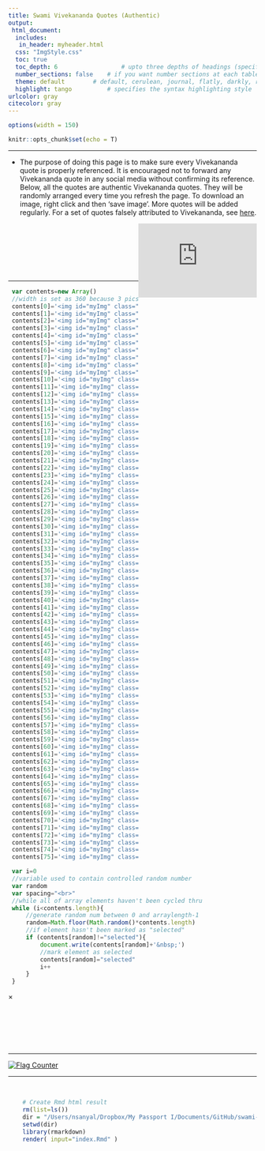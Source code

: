 ```yaml
---
title: Swami Vivekananda Quotes (Authentic)
output:
 html_document:
  includes:
   in_header: myheader.html
  css: "ImgStyle.css"
  toc: true
  toc_depth: 6  				# upto three depths of headings (specified by #, ## and ###)
  number_sections: false 	# if you want number sections at each table header
  theme: default  		# default, cerulean, journal, flatly, darkly, readable, spacelab, united, cosmo, lumen, paper, sandstone, simplex, and yeti
  highlight: tango  		# specifies the syntax highlighting style
urlcolor: gray
citecolor: gray
---
```


<head>
<meta name="google-site-verification" content="FGoFsQAYjE2ald5KjM10Ms8FZY1YAtnXKamBSF3aOQY" />
</head>

```r
options(width = 150)
```

```r
knitr::opts_chunk$set(echo = T)
```

<style type="text/css"> /* This sets the overall width of the HTML page */
 .main-container {
   max-width: 1200px;
   margin-left: auto;
   margin-right: auto;
 };
 p {line-height: 4em;}
</style>



<hr> 

- The purpose of doing this page is to make sure every Vivekananda quote is properly referenced. It is encouraged not to forward any Vivekananda quote in any social media without confirming its reference. Below, all the quotes are authentic Vivekananda quotes. They will be randomly arranged every time you refresh the page. To download an image, right click and then 'save image'. More quotes will be added regularly. For a set of quotes falsely attributed to Vivekananda, see [here](https://onudhyan.blogspot.com/2020/06/quotes-falsely-attributed-to-swami.html){target="\_blank"}.

<iframe align="right" src="https://www.facebook.com/plugins/page.php?href=https%3A%2F%2Fwww.facebook.com%2FSwami-Vivekananda-Quotes-Authentic-104968054944575&tabs=timeline&width=240&height=70&small_header=false&adapt_container_width=true&hide_cover=false&show_facepile=true&appId" width="240" height="150" style="border:none;overflow:hidden" scrolling="yes" frameborder="0" allowfullscreen="true" allow="autoplay; clipboard-write; encrypted-media; picture-in-picture; web-share"></iframe>
<br><br><br><br><br><br>

<hr>


<!-- ################ Javascript to randomly organize pics ################ --> 
<!-- From this page http://www.javascriptkit.com/javatutors/randomorder.shtml -->

```js
 var contents=new Array()
 //width is set as 360 because 3 pics in a row makes 1180, and the html page width is set as 1200.
 contents[0]='<img id="myImg" class="myImages" border="1" src="P001.jpeg" style="width:355px;max-width:400px">'
 contents[1]='<img id="myImg" class="myImages" border="1" src="P002.jpeg" style="width:355px;max-width:400px">'
 contents[2]='<img id="myImg" class="myImages" border="1" src="P003.jpeg" style="width:355px;max-width:400px">'
 contents[3]='<img id="myImg" class="myImages" border="1" src="P004.jpeg" style="width:355px;max-width:400px">'
 contents[4]='<img id="myImg" class="myImages" border="1" src="P005.jpeg" style="width:355px;max-width:400px">'
 contents[5]='<img id="myImg" class="myImages" border="1" src="P006.jpeg" style="width:355px;max-width:400px">'
 contents[6]='<img id="myImg" class="myImages" border="1" src="P007.jpeg" style="width:355px;max-width:400px">'
 contents[7]='<img id="myImg" class="myImages" border="1" src="P008.jpeg" style="width:355px;max-width:400px">'
 contents[8]='<img id="myImg" class="myImages" border="1" src="P009.jpeg" style="width:355px;max-width:400px">'
 contents[9]='<img id="myImg" class="myImages" border="1" src="P010.jpeg" style="width:355px;max-width:400px">'
 contents[10]='<img id="myImg" class="myImages" border="1" src="P011.jpeg" style="width:355px;max-width:400px">'
 contents[11]='<img id="myImg" class="myImages" border="1" src="P012.jpeg" style="width:355px;max-width:400px">'
 contents[12]='<img id="myImg" class="myImages" border="1" src="P013.jpeg" style="width:355px;max-width:400px">'
 contents[13]='<img id="myImg" class="myImages" border="1" src="P014.jpeg" style="width:355px;max-width:400px">'
 contents[14]='<img id="myImg" class="myImages" border="1" src="P015.jpeg" style="width:355px;max-width:400px">'
 contents[15]='<img id="myImg" class="myImages" border="1" src="P016.jpeg" style="width:355px;max-width:400px">'
 contents[16]='<img id="myImg" class="myImages" border="1" src="P017.jpeg" style="width:355px;max-width:400px">'
 contents[17]='<img id="myImg" class="myImages" border="1" src="P018.jpeg" style="width:355px;max-width:400px">'
 contents[18]='<img id="myImg" class="myImages" border="1" src="P019.jpeg" style="width:355px;max-width:400px">'
 contents[19]='<img id="myImg" class="myImages" border="1" src="P020.jpeg" style="width:355px;max-width:400px">'
 contents[20]='<img id="myImg" class="myImages" border="1" src="P021.jpeg" style="width:355px;max-width:400px">'
 contents[21]='<img id="myImg" class="myImages" border="1" src="P022.jpeg" style="width:355px;max-width:400px">'
 contents[22]='<img id="myImg" class="myImages" border="1" src="P023.jpeg" style="width:355px;max-width:400px">'
 contents[23]='<img id="myImg" class="myImages" border="1" src="P024.jpeg" style="width:355px;max-width:400px">'
 contents[24]='<img id="myImg" class="myImages" border="1" src="P025.jpeg" style="width:355px;max-width:400px">'
 contents[25]='<img id="myImg" class="myImages" border="1" src="P026.jpeg" style="width:355px;max-width:400px">'
 contents[26]='<img id="myImg" class="myImages" border="1" src="P027.jpeg" style="width:355px;max-width:400px">'
 contents[27]='<img id="myImg" class="myImages" border="1" src="P028.jpeg" style="width:355px;max-width:400px">'
 contents[28]='<img id="myImg" class="myImages" border="1" src="P029.jpeg" style="width:355px;max-width:400px">'
 contents[29]='<img id="myImg" class="myImages" border="1" src="P030.jpeg" style="width:355px;max-width:400px">'
 contents[30]='<img id="myImg" class="myImages" border="1" src="P031.jpeg" style="width:355px;max-width:400px">'
 contents[31]='<img id="myImg" class="myImages" border="1" src="P032.jpeg" style="width:355px;max-width:400px">'
 contents[32]='<img id="myImg" class="myImages" border="1" src="P033.jpeg" style="width:355px;max-width:400px">'
 contents[33]='<img id="myImg" class="myImages" border="1" src="P034.jpeg" style="width:355px;max-width:400px">'
 contents[34]='<img id="myImg" class="myImages" border="1" src="P035.jpeg" style="width:355px;max-width:400px">'
 contents[35]='<img id="myImg" class="myImages" border="1" src="P036.jpeg" style="width:355px;max-width:400px">'
 contents[36]='<img id="myImg" class="myImages" border="1" src="P037.jpeg" style="width:355px;max-width:400px">'
 contents[37]='<img id="myImg" class="myImages" border="1" src="P038.jpeg" style="width:355px;max-width:400px">'
 contents[38]='<img id="myImg" class="myImages" border="1" src="P039.jpeg" style="width:355px;max-width:400px">'
 contents[39]='<img id="myImg" class="myImages" border="1" src="P040.jpeg" style="width:355px;max-width:400px">'
 contents[40]='<img id="myImg" class="myImages" border="1" src="P041.jpeg" style="width:355px;max-width:400px">'
 contents[41]='<img id="myImg" class="myImages" border="1" src="P042.jpeg" style="width:355px;max-width:400px">'
 contents[42]='<img id="myImg" class="myImages" border="1" src="P043.jpeg" style="width:355px;max-width:400px">'
 contents[43]='<img id="myImg" class="myImages" border="1" src="P044.jpeg" style="width:355px;max-width:400px">'
 contents[44]='<img id="myImg" class="myImages" border="1" src="P045.jpeg" style="width:355px;max-width:400px">'
 contents[45]='<img id="myImg" class="myImages" border="1" src="P046.jpeg" style="width:355px;max-width:400px">'
 contents[46]='<img id="myImg" class="myImages" border="1" src="P047.jpeg" style="width:355px;max-width:400px">'
 contents[47]='<img id="myImg" class="myImages" border="1" src="P048.jpeg" style="width:355px;max-width:400px">'
 contents[48]='<img id="myImg" class="myImages" border="1" src="P049.jpeg" style="width:355px;max-width:400px">'
 contents[49]='<img id="myImg" class="myImages" border="1" src="P050.jpeg" style="width:355px;max-width:400px">'
 contents[50]='<img id="myImg" class="myImages" border="1" src="P051.jpeg" style="width:355px;max-width:400px">'
 contents[51]='<img id="myImg" class="myImages" border="1" src="P052.jpeg" style="width:355px;max-width:400px">'
 contents[52]='<img id="myImg" class="myImages" border="1" src="P053.jpeg" style="width:355px;max-width:400px">'
 contents[53]='<img id="myImg" class="myImages" border="1" src="P054.jpeg" style="width:355px;max-width:400px">'
 contents[54]='<img id="myImg" class="myImages" border="1" src="P055.jpeg" style="width:355px;max-width:400px">'
 contents[55]='<img id="myImg" class="myImages" border="1" src="P056.jpeg" style="width:355px;max-width:400px">'
 contents[56]='<img id="myImg" class="myImages" border="1" src="P057.jpeg" style="width:355px;max-width:400px">'
 contents[57]='<img id="myImg" class="myImages" border="1" src="P058.jpeg" style="width:355px;max-width:400px">'
 contents[58]='<img id="myImg" class="myImages" border="1" src="P059.jpeg" style="width:355px;max-width:400px">'
 contents[59]='<img id="myImg" class="myImages" border="1" src="P060.jpeg" style="width:355px;max-width:400px">'
 contents[60]='<img id="myImg" class="myImages" border="1" src="P061.jpeg" style="width:355px;max-width:400px">'
 contents[61]='<img id="myImg" class="myImages" border="1" src="P062.jpeg" style="width:355px;max-width:400px">'
 contents[62]='<img id="myImg" class="myImages" border="1" src="P063.jpeg" style="width:355px;max-width:400px">'
 contents[63]='<img id="myImg" class="myImages" border="1" src="P064.jpeg" style="width:355px;max-width:400px">'
 contents[64]='<img id="myImg" class="myImages" border="1" src="P065.jpeg" style="width:355px;max-width:400px">'
 contents[65]='<img id="myImg" class="myImages" border="1" src="P066.jpeg" style="width:355px;max-width:400px">'
 contents[66]='<img id="myImg" class="myImages" border="1" src="P067.jpeg" style="width:355px;max-width:400px">'
 contents[67]='<img id="myImg" class="myImages" border="1" src="P068.jpeg" style="width:355px;max-width:400px">'
 contents[68]='<img id="myImg" class="myImages" border="1" src="P069.jpeg" style="width:355px;max-width:400px">'
 contents[69]='<img id="myImg" class="myImages" border="1" src="P070.jpeg" style="width:355px;max-width:400px">'
 contents[70]='<img id="myImg" class="myImages" border="1" src="P071.jpeg" style="width:355px;max-width:400px">'
 contents[71]='<img id="myImg" class="myImages" border="1" src="P072.jpeg" style="width:355px;max-width:400px">'
 contents[72]='<img id="myImg" class="myImages" border="1" src="P073.jpeg" style="width:355px;max-width:400px">'
 contents[73]='<img id="myImg" class="myImages" border="1" src="P074.jpeg" style="width:355px;max-width:400px">'
 contents[74]='<img id="myImg" class="myImages" border="1" src="P075.jpeg" style="width:355px;max-width:400px">'
 contents[75]='<img id="myImg" class="myImages" border="1" src="P076.jpeg" style="width:355px;max-width:400px">'
``` 

```js
 var i=0
 //variable used to contain controlled random number 
 var random
 var spacing="<br>"
 //while all of array elements haven't been cycled thru
 while (i<contents.length){
     //generate random num between 0 and arraylength-1
     random=Math.floor(Math.random()*contents.length)
     //if element hasn't been marked as "selected"
     if (contents[random]!="selected"){
         document.write(contents[random]+'&nbsp;')
         //mark element as selected
         contents[random]="selected"
         i++
     }
 }
```
<!-- ################################ -->


<!-- The Modal -->
<div id="myModal" class="modal">
  <span class="close">&times;</span>  <!-- The Close Button -->
  <img class="modal-content" id="img01">  <!-- Modal Content (The Image) -->
  <div id="caption"></div>  <!-- Modal Caption (Image Text) -->
</div>


<script>
// Get the modal
var modal = document.getElementById("myModal");

// Get the image and insert it inside the modal - use its "alt" text as a caption
var images = document.getElementsByClassName('myImages');
var modalImg = document.getElementById("img01");
var captionText = document.getElementById("caption");
for (var i = 0; i < images.length; i++) {
 var img = images[i];
 img.onclick = function(){
   modal.style.display = "block";
   modalImg.src = this.src;
   captionText.innerHTML = this.alt;
 }
}

// Get the <span> element that closes the modal
var span = document.getElementsByClassName("close")[0];

// When the user clicks on <span> (x), close the modal
span.onclick = function() { 
  modal.style.display = "none";
}
</script>





<p>&nbsp;</p> <p>&nbsp;</p> <p>&nbsp;</p>
<hr>

<!-- ################ Visit counter ############## -->

<div align="center">
<a href="https://info.flagcounter.com/Wwks"><img src="https://s01.flagcounter.com/map/Wwks/size_s/txt_000000/border_CCCCCC/pageviews_0/viewers_0/flags_0/" alt="Flag Counter" border="0"></a>
</div>

<hr><br>









```r
	# Create Rmd html result
	rm(list=ls())
	dir = "/Users/nsanyal/Dropbox/My Passport I/Documents/GitHub/swami-vivekananda-quotes-authentic.github.io"
	setwd(dir)
	library(rmarkdown)
	render( input="index.Rmd" )
```








